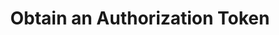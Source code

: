 ---
title: Obtain an Authorization Token
openapi: "GET /bc/v1/live-events/realtime"
sidebarTitle: Live Events Authorization
---